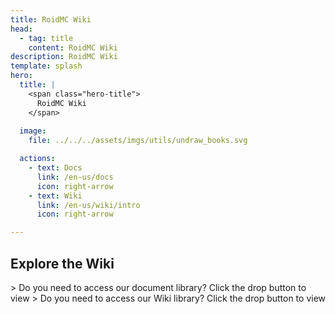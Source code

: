 ```yaml
---
title: RoidMC Wiki
head:
  - tag: title
    content: RoidMC Wiki
description: RoidMC Wiki
template: splash
hero:
  title: |
    <span class="hero-title">
      RoidMC Wiki
    </span>
    
  image:
    file: ../../../assets/imgs/utils/undraw_books.svg

  actions:
    - text: Docs
      link: /en-us/docs
      icon: right-arrow
    - text: Wiki
      link: /en-us/wiki/intro
      icon: right-arrow

---
```



<div class="wave"></div>

## Explore the Wiki

<CardGrid>
	<Card title="RoidMC Docs" icon="list-format">
		> Do you need to access our document library? Click the drop button to view
    <LinkCard title="Explore Docs" href="/en-us/docs" />
	</Card>
	<Card title="RoidMC Wiki" icon="list-format">
		> Do you need to access our Wiki library? Click the drop button to view
    <LinkCard title="Explore Wiki" href="/en-us/wiki/intro" />
	</Card>
</CardGrid>
